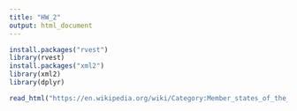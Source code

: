 ```yaml
---
title: "HW_2"
output: html_document
---
```


```r
install.packages("rvest")
library(rvest)
install.packages("xml2")
library(xml2)
library(dplyr)
```

```r
read_html("https://en.wikipedia.org/wiki/Category:Member_states_of_the_Association_of_Southeast_Asian_Nations")
```

